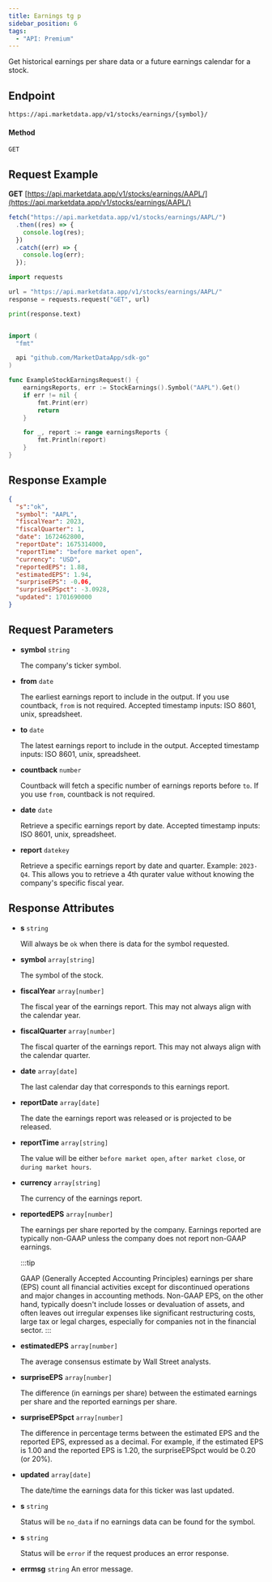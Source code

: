 ```yaml
---
title: Earnings tg p
sidebar_position: 6
tags:
  - "API: Premium"
---
```


Get historical earnings per share data or a future earnings calendar for a stock.


## Endpoint
```
https://api.marketdata.app/v1/stocks/earnings/{symbol}/
```

#### Method
```
GET
```
## Request Example

<Tabs>
<TabItem value="HTTP" label="HTTP" default>

**GET** [https://api.marketdata.app/v1/stocks/earnings/AAPL/](https://api.marketdata.app/v1/stocks/earnings/AAPL/)

</TabItem>
<TabItem value="NodeJS" label="NodeJS">

```js title="app.js"
fetch("https://api.marketdata.app/v1/stocks/earnings/AAPL/")
  .then((res) => {
    console.log(res);
  })
  .catch((err) => {
    console.log(err);
  });
```

</TabItem>
<TabItem value="Python" label="Python">

```python title="app.py"
import requests

url = "https://api.marketdata.app/v1/stocks/earnings/AAPL/"
response = requests.request("GET", url)

print(response.text)
```

</TabItem>
<TabItem value="Go" label="Go">

```go title="stockEarnings.go"

import (
  "fmt"

  api "github.com/MarketDataApp/sdk-go"
)

func ExampleStockEarningsRequest() {
	earningsReports, err := StockEarnings().Symbol("AAPL").Get()
	if err != nil {
		fmt.Print(err)
		return
	}

	for _, report := range earningsReports {
		fmt.Println(report)
	}
}
```
</TabItem>
</Tabs>

## Response Example

```json
{
  "s":"ok",
  "symbol": "AAPL",
  "fiscalYear": 2023,
  "fiscalQuarter": 1,
  "date": 1672462800,
  "reportDate": 1675314000,
  "reportTime": "before market open",
  "currency": "USD",
  "reportedEPS": 1.88,
  "estimatedEPS": 1.94,
  "surpriseEPS": -0.06,
  "surpriseEPSpct": -3.0928,
  "updated": 1701690000
}
```

## Request Parameters

<Tabs>
<TabItem value="required" label="Required" default>

- **symbol** `string`

  The company's ticker symbol.

</TabItem>
<TabItem value="Optional" label="Optional">

- **from** `date`

  The earliest earnings report to include in the output. If you use countback, `from` is not required. Accepted timestamp inputs: ISO 8601, unix, spreadsheet.

- **to** `date`

  The latest earnings report to include in the output. Accepted timestamp inputs: ISO 8601, unix, spreadsheet.

- **countback** `number`

  Countback will fetch a specific number of earnings reports before `to`. If you use `from`, countback is not required.

- **date** `date`

  Retrieve a specific earnings report by date. Accepted timestamp inputs: ISO 8601, unix, spreadsheet.

- **report** `datekey`

  Retrieve a specific earnings report by date and quarter. Example: `2023-Q4`. This allows you to retrieve a 4th qurater value without knowing the company's specific fiscal year.

</TabItem>
</Tabs>

## Response Attributes

<Tabs>
<TabItem value="Success" label="Success" default>

- **s** `string`

  Will always be `ok` when there is data for the symbol requested.

- **symbol** `array[string]`

  The symbol of the stock.

- **fiscalYear** `array[number]`

  The fiscal year of the earnings report. This may not always align with the calendar year.

- **fiscalQuarter** `array[number]`

  The fiscal quarter of the earnings report. This may not always align with the calendar quarter.

- **date** `array[date]`

  The last calendar day that corresponds to this earnings report.

- **reportDate** `array[date]`

  The date the earnings report was released or is projected to be released.

- **reportTime** `array[string]`

  The value will be either `before market open`, `after market close`, or `during market hours`.

- **currency** `array[string]`

  The currency of the earnings report.

- **reportedEPS** `array[number]`

  The earnings per share reported by the company. Earnings reported are typically non-GAAP unless the company does not report non-GAAP earnings.

  :::tip

  GAAP (Generally Accepted Accounting Principles) earnings per share (EPS) count all financial activities except for discontinued operations and major changes in accounting methods. Non-GAAP EPS, on the other hand, typically doesn't include losses or devaluation of assets, and often leaves out irregular expenses like significant restructuring costs, large tax or legal charges, especially for companies not in the financial sector.
  :::

- **estimatedEPS** `array[number]`

  The average consensus estimate by Wall Street analysts.

- **surpriseEPS** `array[number]`

  The difference (in earnings per share) between the estimated earnings per share and the reported earnings per share.

- **surpriseEPSpct** `array[number]`

  The difference in percentage terms between the estimated EPS and the reported EPS, expressed as a decimal. For example, if the estimated EPS is 1.00 and the reported EPS is 1.20, the surpriseEPSpct would be 0.20 (or 20%).

- **updated** `array[date]`

  The date/time the earnings data for this ticker was last updated.

</TabItem>
<TabItem value="NoData" label="No Data">

- **s** `string`

  Status will be `no_data` if no earnings data can be found for the symbol.

</TabItem>
<TabItem value="Error" label="Error">

- **s** `string`

  Status will be `error` if the request produces an error response.

- **errmsg** `string`
  An error message.

</TabItem>
</Tabs>
